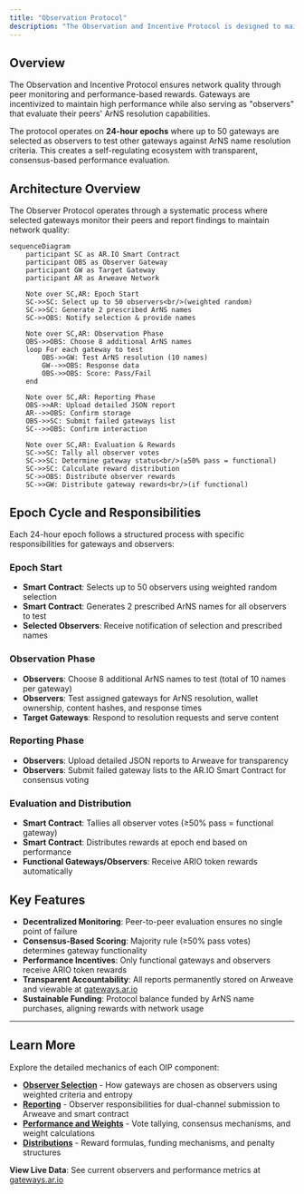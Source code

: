 ```yaml
---
title: "Observation Protocol"
description: "The Observation and Incentive Protocol is designed to maintain and enhance the operational integrity of gateways on the AR.IO Network through a combination of incentivizing gateways for good performance and tasking those gateways to fulfill the role of observers"
---
```


## Overview

The Observation and Incentive Protocol ensures network quality through peer monitoring and performance-based rewards. Gateways are incentivized to maintain high performance while also serving as "observers" that evaluate their peers' ArNS resolution capabilities.

The protocol operates on **24-hour epochs** where up to 50 gateways are selected as observers to test other gateways against ArNS name resolution criteria. This creates a self-regulating ecosystem with transparent, consensus-based performance evaluation.

## Architecture Overview

The Observer Protocol operates through a systematic process where selected gateways monitor their peers and report findings to maintain network quality:

```mermaid
sequenceDiagram
    participant SC as AR.IO Smart Contract
    participant OBS as Observer Gateway
    participant GW as Target Gateway
    participant AR as Arweave Network
    
    Note over SC,AR: Epoch Start
    SC->>SC: Select up to 50 observers<br/>(weighted random)
    SC->>SC: Generate 2 prescribed ArNS names
    SC->>OBS: Notify selection & provide names
    
    Note over SC,AR: Observation Phase
    OBS->>OBS: Choose 8 additional ArNS names
    loop For each gateway to test
        OBS->>GW: Test ArNS resolution (10 names)
        GW-->>OBS: Response data
        OBS->>OBS: Score: Pass/Fail
    end
    
    Note over SC,AR: Reporting Phase
    OBS->>AR: Upload detailed JSON report
    AR-->>OBS: Confirm storage
    OBS->>SC: Submit failed gateways list
    SC-->>OBS: Confirm interaction
    
    Note over SC,AR: Evaluation & Rewards
    SC->>SC: Tally all observer votes
    SC->>SC: Determine gateway status<br/>(≥50% pass = functional)
    SC->>SC: Calculate reward distribution
    SC->>OBS: Distribute observer rewards
    SC->>GW: Distribute gateway rewards<br/>(if functional)
```

## Epoch Cycle and Responsibilities

Each 24-hour epoch follows a structured process with specific responsibilities for gateways and observers:

### Epoch Start
- **Smart Contract**: Selects up to 50 observers using weighted random selection
- **Smart Contract**: Generates 2 prescribed ArNS names for all observers to test
- **Selected Observers**: Receive notification of selection and prescribed names

### Observation Phase
- **Observers**: Choose 8 additional ArNS names to test (total of 10 names per gateway)
- **Observers**: Test assigned gateways for ArNS resolution, wallet ownership, content hashes, and response times
- **Target Gateways**: Respond to resolution requests and serve content

### Reporting Phase
- **Observers**: Upload detailed JSON reports to Arweave for transparency
- **Observers**: Submit failed gateway lists to the AR.IO Smart Contract for consensus voting

### Evaluation and Distribution
- **Smart Contract**: Tallies all observer votes (≥50% pass = functional gateway)
- **Smart Contract**: Distributes rewards at epoch end based on performance
- **Functional Gateways/Observers**: Receive ARIO token rewards automatically

## Key Features

- **Decentralized Monitoring**: Peer-to-peer evaluation ensures no single point of failure
- **Consensus-Based Scoring**: Majority rule (≥50% pass votes) determines gateway functionality  
- **Performance Incentives**: Only functional gateways and observers receive ARIO token rewards
- **Transparent Accountability**: All reports permanently stored on Arweave and viewable at [gateways.ar.io](https://gateways.ar.io)
- **Sustainable Funding**: Protocol balance funded by ArNS name purchases, aligning rewards with network usage

---

## Learn More

Explore the detailed mechanics of each OIP component:

- **[Observer Selection](/learn/oip/observer-selection)** - How gateways are chosen as observers using weighted criteria and entropy
- **[Reporting](/learn/oip/reporting)** - Observer responsibilities for dual-channel submission to Arweave and smart contract  
- **[Performance and Weights](/learn/oip/performance-evaluation)** - Vote tallying, consensus mechanisms, and weight calculations
- **[Distributions](/learn/oip/reward-distribution)** - Reward formulas, funding mechanisms, and penalty structures

**View Live Data**: See current observers and performance metrics at [gateways.ar.io](https://gateways.ar.io)
